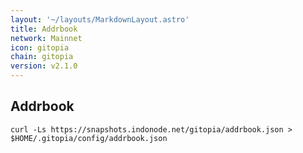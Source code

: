```yaml
---
layout: '~/layouts/MarkdownLayout.astro'
title: Addrbook
network: Mainnet
icon: gitopia
chain: gitopia
version: v2.1.0
---
```

## Addrbook

```
curl -Ls https://snapshots.indonode.net/gitopia/addrbook.json > $HOME/.gitopia/config/addrbook.json
```